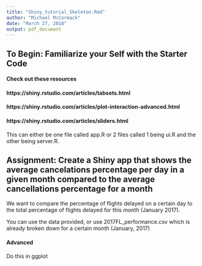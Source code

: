 ```yaml
---
title: "Shiny_tutorial_Skeleton.Rmd"
author: "Michael McCormack"
date: "March 27, 2018"
output: pdf_document
---
```


## To Begin: Familiarize your Self with the Starter Code
#### Check out these resources
#### https://shiny.rstudio.com/articles/tabsets.html
#### https://shiny.rstudio.com/articles/plot-interaction-advanced.html
#### https://shiny.rstudio.com/articles/sliders.html


This can either be one file called app.R or 2 files called 1 being ui.R and the other being server.R.  

## Assignment: Create a Shiny app that shows the average cancelations percentage per day in a given month compared to the average cancellations percentage for a month

We want to compare the percentage of flights delayed on a certain day to the total percentage of flights delayed for this month (January 2017).

You can use the data provided, or use 2017FL_performance.csv which is already broken down for a certain month (January, 2017)

#### Advanced 
Do this in ggplot





